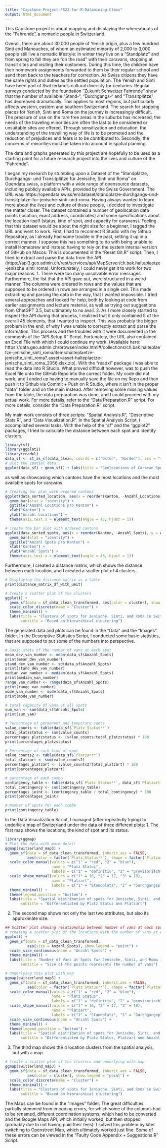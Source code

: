 ```yaml
---
title: "Capstone-Project-FS23-for-R-Datamining-Class"
output: html_document
---
```

This Capstone project is about mapping and displaying the whereabouts of the “Fahrende”, a nomadic people in Switzerland.

Overall, there are about 30,000 people of Yenish origin, plus a few hundred Sinti and Manouches, of whom an estimated minority of 2,000 to 3,000 people still live a nomadic lifestyle: In winter they live on a “Standplatz” and from spring to fall they are "on the road" with their caravans, stopping at transit sites and visiting their customers. During this time, the children have their homework assignments forwarded to them by their regular school and send them back to the teachers for correction. As Swiss citizens they have the same rights and duties as the settled population. The Yenish and Sinti have been part of Switzerland's cultural diversity for centuries.
Regular surveys conducted by the foundation "Zukunft Schweizer Fahrende" show that the number of available “Stand-“, “Durchgangs-“ and “Transitplätze” has decreased dramatically. This applies to most regions, but particularly affects western, eastern and southern Switzerland. The search for stopping places for Yenish, Sinti and Roma on the journey is increasingly difficult. The pressure of use on the rare free areas in the suburbs has increased, the needs of the traveling minorities are often the last to be considered or unsuitable sites are offered.
Through sensitization and education, the understanding of the travelling way of life is to be promoted and the reduction of prejudices and fears is to be contributed to. Secondly, the concerns of minorities must be taken into account in spatial planning.

The data and graphs generated by this project are hopefully to be used as a starting point for a future research project into the lives and culture of the “Fahrende”. 

I began my research by stumbling upon a Dataset of the “Standplätze, Durchgangs- und Transitplätze für Jenische, Sinti und Roma” on Opendata.swiss, a platform with a wide range of opensource datasets, including publicly available APIs, provided by the Swiss Government. The URL was: https://opendata.swiss/en/dataset/standplatze-durchgangs-und-transitplatze-fur-jenische-sinti-und-roma. 
Having always wanted to learn more about the lives and culture of these people, I decided to investigate the matter closer. The dataset contained a number of geolocation data points (location, exact address, coordinates) and some specifications about the location itself (status, kind of spot, and capacity for caravans). Feeling that this dataset would be about the right size for a beginner, I tagged the URL and went to work.
First, I had to reconnect R Studio with my Github Repository, as I already had some trouble in the past, setting it up in a correct manner. I suppose this has something to do with being unable to install Homebrew and instead having to rely on the system internal version of GitHub on Macos. This is documented in the “Reset Git.R” script.
Then, I tried to extract and parse the data from the API (https://api3.geo.admin.ch/rest/services/api/MapServer/ch.bak.halteplaetze-jenische_sinti_roma). Unfortunately, I could never get it to work for two major reasons:
1. There were too many unsolvable error messages. Furthermore, the list that the API gave out, were structured in a weird manner. The columns were ordered in rows and the values that are supposed to be ordered in rows are arranged in a single cell. This made extracting and parsing the data in the way, that I wanted impossible. I tried several approaches and looked for help, both by looking at code from earlier assignments and lecture material, as well as trying out suggestions from ChatGPT 3.5, but ultimately to no avail.
2.	As I more closely started to inspect the API during that process, I realized that it only contained 5 of the overall 45 elements, that I wanted to inspect. This was probably the bigger problem in the end, of why I was unable to correctly extract and parse the information.
This process and the troubles with it were documented in the comments of the “API Setup.R” Script.
Fortunately, the URL also contained an Excel File with which I could continue my work. (Available here: https://data.geo.admin.ch/browser/index.html#/collections/ch.bak.halteplaetze-jenische_sinti_roma/items/halteplaetze-jenische_sinti_roma?.asset=asset-halteplaetze-jenische_sinti_roma_2056.xlsx.zip). 
With the “readxl” package I was able to read the data into R Studio. What proved difficult however, was to push the Excel file onto the GitHub Repo into the correct folder. My code did not work, and I ended up having to manually save the file on my Repo and then push it to Github via Commit + Push on R Studio, where it isn’t in the proper “data” folder and on the main instead. After removing some missing values from the table, the data preparation was done, and I could proceed with my actual work. For more details, refer to the “Data Preparation.R” script. For more details, consider the “Data Preparation.R” script.

My main work consists of three scripts: “Spatial Analysis.R”, “Descriptive Stats.R”, and “Data Visualization.R”.
In the Spatial Analysis Script, I accomplished several tasks. With the help of the "sf" and the "ggplot2" packages, I tried to calculate the distance between each spot and identify clusters, 
```r
library(sf)
library(ggplot2)
library(readxl)
data_sf <- st_as_sf(data_clean, coords = c("Osten", "Norden"), crs = "+proj=utm +zone=32 +ellps=WGS84 +datum=WGS84 +units=m +no_defs")
# plot the spatial data
ggplot(data_sf) + geom_sf() + labs(title = "Geolocations of Caravan Spots for Fahrende in Switzerland", x="Longitude", y="Latitude")
```
as well as showcasing which cantons have the most locations and the most available spots for caravans.
```r
# Creating bar plot with ordered cantons
ggplot(data_sorted_location, aes(x = reorder(Kanton, -Anzahl_Locations), y = Anzahl_Locations)) +
  geom_bar(stat = "identity") +
  ggtitle("Anzahl Locations pro Kanton") +
  xlab("Kanton") +
  ylab("Anzahl Locations") +
  theme(axis.text.x = element_text(angle = 45, hjust = 1))

# Create the bar plot with ordered cantons
ggplot(data_sorted_spots, aes(x = reorder(Kanton, -Anzahl_Spots), y = Anzahl_Spots)) +
  geom_bar(stat = "identity") +
  ggtitle("Anzahl Spots pro Kanton") +
  xlab("Kanton") +
  ylab("Anzahl Spots") +
  theme(axis.text.x = element_text(angle = 45, hjust = 1))
```
Furthermore, I created a distance matrix, which shows the distance between each location, and I created a scatter plot of 4 clusters. 
```r
# Displaying the distance matrix as a table
print(distance_matrix_df_with_unit)

# Create a scatter plot of the clusters
ggplot() +
  geom_sf(data = sf_data_clean_transformed, aes(color = cluster), show.legend = "point") +
  scale_color_discrete(name = "Cluster") +
  theme_minimal() +
  labs(title = "Clusters of spots for Jenische, Sinti, and Roma in Switzerland",
       subtitle = "Based on hierarchical clustering")
```
The generated data and plots can be found in the “Data” and the “Images” folder.
In the Descriptive Statistics Script, I conducted some basic statistics, that are supposed to put some of the numbers into perspective.
```r
# Basic stats of the number of vans at each spot
mean_dev_van_number <- mean(data_sf$Anzahl_Spots)
print(mean_dev_van_number)
stand_dev_van_number <- sd(data_sf$Anzahl_Spots)
print(stand_dev_van_number)
median_van_number <- median(data_sf$Anzahl_Spots)
print(median_van_number)
range_van_number <- range(data_sf$Anzahl_Spots)
print(range_van_number)
mode_van_number <- mode(data_sf$Anzahl_Spots)
print(mode_van_number)

# total capacity of vans at all spots
sum_van <- sum(data_sf$Anzahl_Spots)
print(sum_van)

# Percentage of permanent and temporary spots
value_counts <- table(data_sf$`Platz Status**`)
total_platzstatus <- sum(value_counts)
percentages_platzstatus <- (value_counts/total_platzstatus) * 100
print(percentages_platzstatus)

# Percentage of each kind of spot
value_counts2 <- table(data_sf$`Platzart*`)
total_platzart <- sum(value_counts2)
percentages_platzart <- (value_counts2/total_platzart) * 100
print(percentages_platzart)

# percentage of each combo
contingency_table <- table(data_sf$`Platz Status**`, data_sf$`Platzart*`)
total_contingency <- sum(contingency_table)
percentages_joint <- (contingency_table / total_contingency) * 100
print(percentages_joint)

# Number of spots for each combo
print(contingency_table)
```

In the Data Visualization Script, I managed (after repeatedly trying) to underlie a map of Switzerland under the data of three different plots:
1.	The first map shows the locations, the kind of spot and its status.
```r
library(ggmap)
# Plot the data with more detail
ggmap(switzerland_map3) +
  geom_sf(data = sf_data_clean_transformed, inherit.aes = FALSE,
          aes(color = factor(`Platz Status**`), shape = factor(`Platzart*`))) +
  scale_color_manual(values = c("1" = "red", "2" = "blue"),
                     name = "Platz Status",
                     labels = c("1" = "definitiv", "2" = "provisorisch")) +
  scale_shape_manual(values = c("1" = 16, "2" = 17, "3" = 18),
                     name = "Platzart",
                     labels = c("1" = "Standplatz", "2" = "Durchgangsplatz", "3" = "Transitplatz")) +
  theme_minimal() +
  theme(legend.position = "bottom") +
  labs(title = "Spatial distribution of spots for Jenische, Sinti, and Roma in Switzerland",
       subtitle = "Differentiated by Platz Status and Platzart")
```
2.	The second map shows not only the last two attributes, but also its approximate size.
```r
## Scatter plot showing relationship between number of vans at each spot and its location in CH
# creating a scatter plot of the locations with the number of vans at each spot
ggplot() +
  geom_sf(data = sf_data_clean_transformed, 
          aes(size = Anzahl_Spots), show.legend = "point") +
  scale_size_continuous(name = "Anzahl Spots") +
  theme_minimal() +
  labs(title = "Number of Vans at Spots for Jenische, Sinti, and Roma in Switzerland",
       subtitle = "Size of the points represents the number of vans")

# Underlying this plot with map
ggmap(switzerland_map3) +
  geom_sf(data = sf_data_clean_transformed, inherit.aes = FALSE,
          aes(color = factor(`Platz Status**`), shape = factor(`Platzart*`), size = Anzahl_Spots), show.legend = "point") +
  scale_color_manual(values = c("1" = "red", "2" = "blue"),
                     name = "Platz Status",
                     labels = c("1" = "definitiv", "2" = "provisorisch")) +
  scale_shape_manual(values = c("1" = 16, "2" = 17, "3" = 18),
                     name = "Platzart",
                     labels = c("1" = "Standplatz", "2" = "Durchgangsplatz", "3" = "Transitplatz")) +
  scale_size_continuous(name = "Anzahl Spots") +
  theme_minimal() +
  theme(legend.position = "bottom") +
  labs(title = "Spatial distribution of spots for Jenische, Sinti, and Roma in Switzerland",
       subtitle = "Differentiated by Platz Status, Platzart und Anzahl Spots")
```
3.	The third map shows the 4 location clusters from the spatial analysis, but with a map.
```r
# Create a scatter plot of the clusters and underlying with map
ggmap(switzerland_map3) +
  geom_sf(data = sf_data_clean_transformed, inherit.aes = FALSE,
          aes(color = cluster), show.legend = "point") +
  scale_color_discrete(name = "Cluster") +
  theme_minimal() +
  labs(title = "Clusters of spots for Jenische, Sinti, and Roma in Switzerland",
       subtitle = "Based on hierarchical clustering")
```
The Maps can be found in the “Images” folder. The great difficulties partially stemmed from encoding errors, for which some of the columns had to be renamed, different coordination systems, which had to be converted and the Google Maps API, which initially worked, but then stopped (probably due to not having paid their fees). I solved this problem by later switching to Openstreet Map, which ultimately worked just fine. Some of these errors can be viewed in the “Faulty Code Appendix + Suggestions.R” Script.


